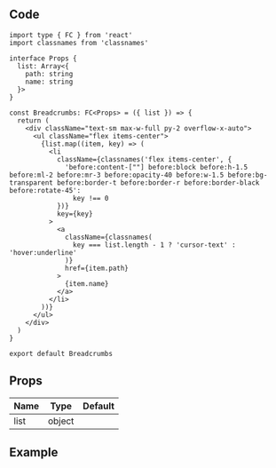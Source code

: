 
## Code

```tsx title="components/Breadcrumbs/index.tsx"
import type { FC } from 'react'
import classnames from 'classnames'

interface Props {
  list: Array<{
    path: string
    name: string
  }>
}

const Breadcrumbs: FC<Props> = ({ list }) => {
  return (
    <div className="text-sm max-w-full py-2 overflow-x-auto">
      <ul className="flex items-center">
        {list.map((item, key) => (
          <li
            className={classnames('flex items-center', {
              'before:content-[""] before:block before:h-1.5 before:ml-2 before:mr-3 before:opacity-40 before:w-1.5 before:bg-transparent before:border-t before:border-r before:border-black before:rotate-45':
                key !== 0
            })}
            key={key}
          >
            <a
              className={classnames(
                key === list.length - 1 ? 'cursor-text' : 'hover:underline'
              )}
              href={item.path}
            >
              {item.name}
            </a>
          </li>
        ))}
      </ul>
    </div>
  )
}

export default Breadcrumbs
```

## Props

| Name             | Type   | Default |
| ---------------- | ------ | ------- |
| list<Required /> | object |         |

## Example

<Codesandbox name="breadcrumbs" />
